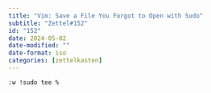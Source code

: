 ```yaml
---
title: "Vim: Save a File You Forgot to Open with Sudo"
subtitle: "Zettel#152"
id: "152"
date: 2024-05-02
date-modified: ""
date-format: iso
categories: [zettelkasten]
---
```

```vim
:w !sudo tee %
```
